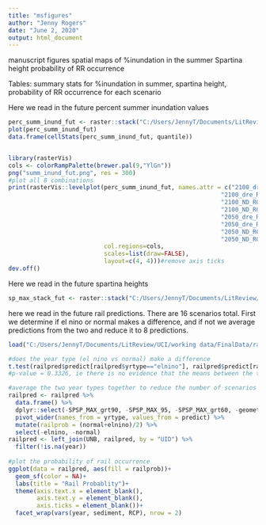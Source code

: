 ```yaml
---
title: "msfigures"
author: "Jenny Rogers"
date: "June 2, 2020"
output: html_document
---
```


manuscript figures
spatial maps of
%inundation in the summer
Spartina height
probability of RR occurrence

Tables:
summary stats for %inundation in summer, spartina height, probability of RR occurrence for each scenario


Here we read in the future percent summer inundation values

```r

perc_summ_inund_fut <- raster::stack("C:/Users/JennyT/Documents/LitReview/UCI/working data/perc_summ_inund_fut.grd")
plot(perc_summ_inund_fut)
data.frame(cellStats(perc_summ_inund_fut, quantile))


library(rasterVis)
cols <- colorRampPalette(brewer.pal(9,"YlGn"))
png("summ_inund_fut.png", res = 300)
#plot all 8 combinations
print(rasterVis::levelplot(perc_summ_inund_fut, names.attr = c("2100_dre_RCP8_elnino", "2100_dre_RCP8_normal", 
                                                            "2100_dre_RCP4_elnino", "2100_dre_RCP4_normal", 
                                                            "2100_ND_RCP8_elnino", "2100_ND_RCP8_normal",
                                                            "2100_ND_RCP4_elnino", "2100_ND_RCP4_normal",
                                                            "2050_dre_RCP8_elnino", "2050_dre_RCP8_normal", 
                                                            "2050_dre_RCP4_elnino", "2050_dre_RCP4_normal", 
                                                            "2050_ND_RCP8_elnino", "2050_ND_RCP8_normal",
                                                            "2050_ND_RCP4_elnino", "2050_ND_RCP4_normal"),
                           col.regions=cols,
                           scales=list(draw=FALSE),
                           layout=c(4, 4)))#remove axis ticks
dev.off()


```


Here we read in the future spartina heights
```r
sp_max_stack_fut <- raster::stack("C:/Users/JennyT/Documents/LitReview/UCI/working data/sp_max_stack_fut.grd")

```

here we read in the future rail predictions. There are 16 scenarios total. First we determine if el nino or normal makes a difference, and if not we average predictions from the two and reduce it to 8 predictions.  
```r

load("C:/Users/JennyT/Documents/LitReview/UCI/working data/FinalData/railpred.RData")

#does the year type (el nino vs normal) make a difference
t.test(railpred$predict[railpred$yrtype=="elnino"], railpred$predict[railpred$yrtype =="normal"])
#p-value = 0.3326, ie there is no evidence that the means between the two groups differ

#average the two year types together to reduce the number of scenarios
railpred <- railpred %>% 
  data.frame() %>% 
  dplyr::select(-SPSP_MAX_grt90, -SPSP_MAX_95, -SPSP_MAX_grt60, -geometry) %>% 
  pivot_wider(names_from = yrtype, values_from = predict) %>% 
  mutate(railprob = (normal+elnino)/2) %>% 
  select(-elnino, -normal)
railpred <- left_join(UNB, railpred, by = "UID") %>% 
  filter(!is.na(year))
  
#plot the probability of rail occurrence
ggplot(data = railpred, aes(fill = railprob))+
  geom_sf(color = NA)+
  labs(title = "Rail Probablity")+
  theme(axis.text.x = element_blank(),
        axis.text.y = element_blank(),
        axis.ticks = element_blank())+
  facet_wrap(vars(year, sediment, RCP), nrow = 2)




```